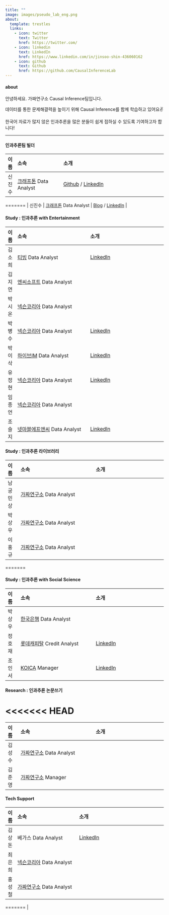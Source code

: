 ```yaml
---
title: ""
image: images/pseudo_lab_eng.png
about:
  template: trestles
  links:
    - icon: twitter
      text: Twitter
      href: https://twitter.com/
    - icon: linkedin
      text: LinkedIn
      href: https://www.linkedin.com/in/jinsoo-shin-436060162
    - icon: github
      text: Github
      href: https://github.com/CausalInferenceLab
---
```


#### about

안녕하세요. 가짜연구소 Causal Inference팀입니다.

데이터를 통한 문제해결력을 높이기 위해 Causal Inference를 함께 학습하고 있어요✌️

한국어 자료가 많지 않은 인과추론을 많은 분들이 쉽게 접하실 수 있도록 기여하고자 합니다!

------------------------------------------------------------------------

#### 인과추론팀 빌더

| 이름   | 소속                                              | 소개                                                                                                             |
|:-------|:--------------------------------------------------|:-----------------------------------------------------------------------------------------------------------------|
| 신진수 | [크래프톤](https://www.krafton.com/) Data Analyst | [Github](https://github.com/CausalInferenceLab) / [LinkedIn](https://www.linkedin.com/in/jinsoo-shin-436060162/) |
=======
| 신진수 | [크래프톤](https://www.krafton.com/) Data Analyst | [Blog](https://jinsooshin.tistory.com) / [LinkedIn](https://www.linkedin.com/in/jinsoo-shin-436060162) |

#### Study : 인과추론 with Entertainment

| 이름   | 소속                                                                         | 소개                                                                            |
|:-------|:-----------------------------------------------------------------------------|:--------------------------------------------------------------------------------|
| 김소희 | [티빙](https://team.tving.com/) Data Analyst                                 | [LinkedIn](https://www.linkedin.com/in/sohee-kim-9460b6113/)                    |
| 김지연 | [엔씨소프트](https://kr.ncsoft.com/kr/index.do) Data Analyst                 |                                                                                 |
| 박시온 | [넥슨코리아](https://company.nexon.com/kr/) Data Analyst                     |                                                                                 |
| 박병수 | [넥슨코리아](https://company.nexon.com/kr/) Data Analyst                     | [LinkedIn](https://www.linkedin.com/in/byeongsu-park-58249b196/)                |
| 박이삭 | [하이브IM](https://hybecorp.com/kor/main) Data Analyst                       | [LinkedIn](https://www.linkedin.com/in/%EC%9D%B4%EC%82%AD-%EB%B0%95-75a7a916a/) |
| 유정현 | [넥슨코리아](https://company.nexon.com/kr/) Data Analyst                     | [LinkedIn](https://www.linkedin.com/in/jeonghyun-y-750a7b1b2/)                  |
| 임종언 | [넥슨코리아](https://company.nexon.com/kr/) Data Analyst                     |                                                                                 |
| 조슬지 | [넷마블에프앤씨](https://company.netmarble.com/studio/list/fnc) Data Analyst | [LinkedIn](https://www.linkedin.com/in/%EC%8A%AC%EC%A7%80-%EC%A1%B0-4370251b8/) |


#### Study : 인과추론 라이브러리

| 이름     | 소속                                                  | 소개                                               |
|:---------|:------------------------------------------------------|:---------------------------------------------------|
| 남궁민상 | [가짜연구소](https://pseudo-lab.com) Data Analyst     |                                                    |
| 박상우   | [가짜연구소](https://pseudo-lab.com) Data Analyst     |                                                    |
| 이홍규   | [가짜연구소](https://pseudo-lab.com) Data Analyst     |                                                    |
=======

#### Study : 인과추론 with Social Science

| 이름     | 소속                                                  | 소개                                               |
|:---------|:------------------------------------------------------|:---------------------------------------------------|
| 박상우   | [한국은행](https://pseudo-lab.com) Data Analyst     |                                                    |
| 정호재   | [롯데캐피탈](https://www.lottecap.com) Credit Analyst | [LinkedIn](https://www.linkedin.com/in/wjdghwo/)   |
| 조인서   | [KOICA](https://www.koica.go.kr) Manager              | [LinkedIn](https://www.linkedin.com/in/yinseo-cho) |

#### Research : 인과추론 논문쓰기

<<<<<<< HEAD
=======
| 이름     | 소속                                                  | 소개                                               |
|:---------|:------------------------------------------------------|:---------------------------------------------------|
| 김성수   | [가짜연구소](https://pseudo-lab.com) Data Analyst     |                                                    |
| 김준영   | [가짜연구소](https://pseudo-lab.com) Manager              |  |

#### Tech Support

| 이름   | 소속                                                     | 소개                                                                            |
|:-------|:---------------------------------------------------------|:--------------------------------------------------------------------------------|
| 김상돈 | 베가스 Data Analyst                                      | [LinkedIn](https://www.linkedin.com/in/%EC%83%81%EB%8F%88-%EA%B9%80-b89985199/) |
| 최은희 | [넥슨코리아](https://company.nexon.com/kr/) Data Analyst |                                                                                 |
| 홍성철 | [가짜연구소](https://pseudo-lab.com) Data Analyst        |                                                                                 |
=======
                                                                         |
